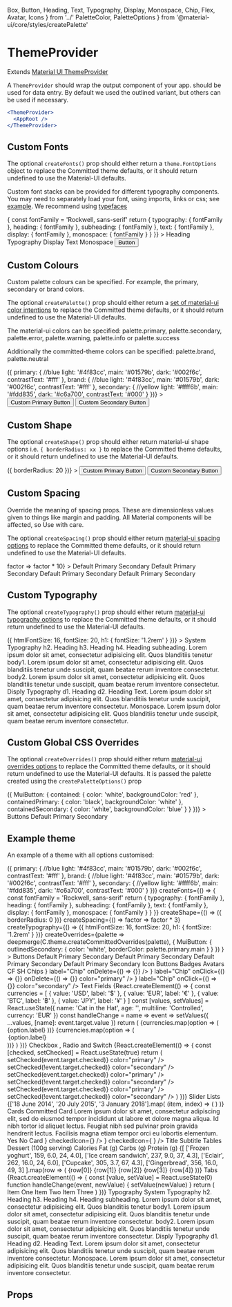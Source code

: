   Box,
  Button,
  Heading,
  Text,
  Typography,
  Display,
  Monospace,
  Chip,
  Flex,
  Avatar,
  Icons
} from '../'
  PaletteColor,
  PaletteOptions
} from '@material-ui/core/styles/createPalette'

<Meta title="components|ThemeProvider" component={ThemeProvider} />

# ThemeProvider

Extends [Material UI ThemeProvider](https://material-ui.com/styles/api/#themeprovider)

A `ThemeProvider` should wrap the output component of your app. should be used for data entry. By default we used the outlined variant,
but others can be used if necessary.

```jsx
<ThemeProvider>
  <AppRoot />
</ThemeProvider>
```

## Custom Fonts

The optional `createFonts()` prop should either return a `theme.FontOptions` object to replace the Committed theme defaults, or it should return undefined to use the Material-UI defaults.

Custom font stacks can be provided for different typography components. You may need to separately load your font, using imports, links or css; see [example](https://github.com/commitd/components/tree/master/example).
We recommend using [typefaces](https://github.com/KyleAMathews/typefaces)

<Preview>
  <Story name="default">
    <ThemeProvider
      createFonts={() => {
        const fontFamily = 'Rockwell, sans-serif'
        return {
          typography: { fontFamily },
          heading: { fontFamily },
          subheading: { fontFamily },
          text: { fontFamily },
          display: {
            fontFamily
          },
          monospace: {
            fontFamily
          }
        }
      }}
    >
      <Heading.h2>Heading</Heading.h2>
      <Typography>Typography</Typography>
      <Display.d1>Display</Display.d1>
      <Text>Text</Text>
      <Monospace>Monospace</Monospace>
      <Button color="primary">Button</Button>
    </ThemeProvider>
  </Story>
</Preview>

## Custom Colours

Custom palette colours can be specified. For example, the primary, secondary or brand colors.

The optional `createPalette()` prop should either return a [set of material-ui color intentions](https://material-ui.com/customization/palette/#customization) to replace the Committed theme defaults, or it should return undefined to use the Material-UI defaults.

The material-ui colors can be specified: palette.primary, palette.secondary, palette.error, palette.warning, palette.info or palette.success

Additionally the committed-theme colors can be specified: palette.brand, palette.neutral

<Preview>
  <Story name="custom-colors">
    <ThemeProvider
      createPaletteOptions={() => ({
        primary: {
          //blue
          light: '#4f83cc',
          main: '#01579b',
          dark: '#002f6c',
          contrastText: '#fff'
        },
        brand: {
          //blue
          light: '#4f83cc',
          main: '#01579b',
          dark: '#002f6c',
          contrastText: '#fff'
        },
        secondary: {
          //yellow
          light: '#ffff6b',
          main: '#fdd835',
          dark: '#c6a700',
          contrastText: '#000'
        }
      })}
    >
      <Button color="primary" mr={3}>
        Custom Primary Button
      </Button>
      <Button color="secondary">Custom Secondary Button</Button>
    </ThemeProvider>
  </Story>
</Preview>

## Custom Shape

The optional `createShape()` prop should either return material-ui shape options i.e. `{ borderRadius: xx }` to replace the Committed theme defaults, or it should return undefined to use the Material-UI defaults.

<Preview>
  <Story name="custom-shape">
    <ThemeProvider
      createShape={() => ({
        borderRadius: 20
      })}
    >
      <Button color="primary" mr={3}>
        Custom Primary Button
      </Button>
      <Button color="secondary">Custom Secondary Button</Button>
    </ThemeProvider>
  </Story>
</Preview>

## Custom Spacing

Override the meaning of spacing props. These are dimensionless values given to things like margin and padding. All Material components will be affected, so Use with care.

The optional `createSpacing()` prop should either return [material-ui spacing options](https://material-ui.com/customization/spacing/) to replace the Committed theme defaults, or it should return undefined to use the Material-UI defaults.

<Preview>
  <Story name="custom-spacing">
    <C.ThemeProvider
      style={{ width: '100%', height: '100%', border: '1px' }}
      createSpacing={() => factor => factor * 10}
    >
      <Background width="1VH">
        <C.Column flexWrap="wrap">
          <C.Flex
            flexGrow={1}
            p={3}
            m={1}
            justifyContent="space-evenly"
            border="1px solid black"
          >
            <C.Column>
              <C.Button m={3}>Default</C.Button>
              <C.Button m={3} color="primary">
                Primary
              </C.Button>
              <C.Button m={3} color="secondary">
                Secondary
              </C.Button>
            </C.Column>
            <C.Column>
              <C.Button m={3} variant="outlined">
                Default
              </C.Button>
              <C.Button m={3} variant="outlined" color="primary">
                Primary
              </C.Button>
              <C.Button m={3} variant="outlined" color="secondary">
                Secondary
              </C.Button>
            </C.Column>
            <C.Column>
              <C.Button m={3} variant="text">
                Default
              </C.Button>
              <C.Button m={3} variant="text" color="primary">
                Primary
              </C.Button>
              <C.Button m={3} variant="text" color="secondary">
                Secondary
              </C.Button>
            </C.Column>
            <C.Column>
              <C.Button disabled={true} m={3}>
                Default
              </C.Button>
              <C.Button disabled={true} m={3} color="primary">
                Primary
              </C.Button>
              <C.Button disabled={true} m={3} color="secondary">
                Secondary
              </C.Button>
            </C.Column>
          </C.Flex>
        </C.Column>
      </Background>
    </C.ThemeProvider>
  </Story>
</Preview>

## Custom Typography

The optional `createTypography()` prop should either return [material-ui typography options](https://material-ui.com/customization/typography/) to replace the Committed theme defaults, or it should return undefined to use the Material-UI defaults.

<Preview>
  <Story name="custom-typography">
    <C.ThemeProvider
      style={{ width: '100%', height: '100%', border: '1px' }}
      createTypography={() => ({
        htmlFontSize: 16,
        fontSize: 20,
        h1: {
          fontSize: '1.2rem'
        }
      })}
    >
      <Background width="1VH">
        <C.Flex
          flexGrow={1}
          p={3}
          pt={4}
          m={1}
          border="1px solid black"
          bgcolor="background.default"
        >
          <C.Box width={1 / 2}>
            <C.Typography>System Typography</C.Typography>
            <C.Heading.h2 gutterBottom>h2. Heading</C.Heading.h2>
            <C.Heading.h3 gutterBottom>h3. Heading</C.Heading.h3>
            <C.Heading.h4 gutterBottom>h4. Heading</C.Heading.h4>
            <C.Subheading.h3 gutterBottom>
              subheading. Lorem ipsum dolor sit amet, consectetur adipisicing
              elit. Quos blanditiis tenetur
            </C.Subheading.h3>
            <C.Typography variant="body1" gutterBottom>
              body1. Lorem ipsum dolor sit amet, consectetur adipisicing elit.
              Quos blanditiis tenetur unde suscipit, quam beatae rerum inventore
              consectetur.
            </C.Typography>
            <C.Typography variant="body2" gutterBottom>
              body2. Lorem ipsum dolor sit amet, consectetur adipisicing elit.
              Quos blanditiis tenetur unde suscipit, quam beatae rerum inventore
              consectetur.
            </C.Typography>
          </C.Box>
          <C.Box width={1 / 2}>
            <C.Text>Disply Typography</C.Text>
            <C.Display.d1 gutterBottom>d1. Heading</C.Display.d1>
            <C.Display.d2 gutterBottom>d2. Heading</C.Display.d2>
            <C.Text gutterBottom>
              Text. Lorem ipsum dolor sit amet, consectetur adipisicing elit.
              Quos blanditiis tenetur unde suscipit, quam beatae rerum inventore
              consectetur.
            </C.Text>
            <C.Monospace wrap>
              Monospace. Lorem ipsum dolor sit amet, consectetur adipisicing
              elit. Quos blanditiis tenetur unde suscipit, quam beatae rerum
              inventore consectetur.
            </C.Monospace>
          </C.Box>
        </C.Flex>
      </Background>
    </C.ThemeProvider>
  </Story>
</Preview>

## Custom Global CSS Overrides

The optional `createOverrides()` prop should either return [material-ui overrides options](https://material-ui.com/customization/globals/) to replace the Committed theme defaults, or it should return undefined to use the Material-UI defaults. It is passed the palette created using the `createPaletteOptions()` prop

<Preview>
  <Story name="custom-overrides">
    <C.ThemeProvider
      style={{ width: '100%', height: '100%', border: '1px' }}
      createOverrides={palette => ({
        MuiButton: {
          contained: {
            color: 'white',
            backgroundColor: 'red'
          },
          containedPrimary: {
            color: 'black',
            backgroundColor: 'white'
          },
          containedSecondary: {
            color: 'white',
            backgroundColor: 'blue'
          }
        }
      })}
    >
      <Background width="1VH">
        <C.Caption>
          <C.Link href="/components/?path=/docs/components-button--default-story">
            Buttons
          </C.Link>
        </C.Caption>
        <C.Column flexWrap="wrap">
          <C.Flex
            flexGrow={1}
            p={3}
            m={1}
            justifyContent="space-evenly"
            border="1px solid black"
          >
            <C.Column>
              <C.Button m={3}>Default</C.Button>
              <C.Button m={3} color="primary">
                Primary
              </C.Button>
              <C.Button m={3} color="secondary">
                Secondary
              </C.Button>
            </C.Column>
          </C.Flex>
        </C.Column>
      </Background>
    </C.ThemeProvider>
  </Story>
</Preview>

## Example theme

An example of a theme with all options customised:

<Preview>
  <Story name="custom-theme">
    <C.ThemeProvider
      style={{ width: '100%', height: '100%', border: '1px' }}
      createPaletteOptions={() => ({
        primary: {
          //blue
          light: '#4f83cc',
          main: '#01579b',
          dark: '#002f6c',
          contrastText: '#fff'
        },
        brand: {
          //blue
          light: '#4f83cc',
          main: '#01579b',
          dark: '#002f6c',
          contrastText: '#fff'
        },
        secondary: {
          //yellow
          light: '#ffff6b',
          main: '#fdd835',
          dark: '#c6a700',
          contrastText: '#000'
        }
      })}
      createFonts={() => {
        const fontFamily = 'Rockwell, sans-serif'
        return {
          typography: { fontFamily },
          heading: { fontFamily },
          subheading: { fontFamily },
          text: { fontFamily },
          display: {
            fontFamily
          },
          monospace: {
            fontFamily
          }
        }
      }}
      createShape={() => ({
        borderRadius: 0
      })}
      createSpacing={() => factor => factor * 3}
      createTypography={() => ({
        htmlFontSize: 16,
        fontSize: 20,
        h1: {
          fontSize: '1.2rem'
        }
      })}
      createOverrides={palette =>
        deepmerge(C.theme.createCommittedOverrides(palette), {
          MuiButton: {
            outlinedSecondary: {
              color: 'white',
              borderColor: palette.primary.main
            }
          }
        })
      }
    >
      <Background width="1VH">
        <C.Caption>
          <C.Link href="/components/?path=/docs/components-button--default-story">
            Buttons
          </C.Link>
        </C.Caption>
        <C.Column flexWrap="wrap">
          <C.Flex
            flexGrow={1}
            p={3}
            m={1}
            justifyContent="space-evenly"
            border="1px solid black"
          >
            <C.Column>
              <C.Button m={3}>Default</C.Button>
              <C.Button m={3} color="primary">
                Primary
              </C.Button>
              <C.Button m={3} color="secondary">
                Secondary
              </C.Button>
            </C.Column>
            <C.Column>
              <C.Button m={3} variant="outlined">
                Default
              </C.Button>
              <C.Button m={3} variant="outlined" color="primary">
                Primary
              </C.Button>
              <C.Button m={3} variant="outlined" color="secondary">
                Secondary
              </C.Button>
            </C.Column>
            <C.Column>
              <C.Button m={3} variant="text">
                Default
              </C.Button>
              <C.Button m={3} variant="text" color="primary">
                Primary
              </C.Button>
              <C.Button m={3} variant="text" color="secondary">
                Secondary
              </C.Button>
            </C.Column>
            <C.Column>
              <C.Button disabled={true} m={3}>
                Default
              </C.Button>
              <C.Button disabled={true} m={3} color="primary">
                Primary
              </C.Button>
              <C.Button disabled={true} m={3} color="secondary">
                Secondary
              </C.Button>
            </C.Column>
          </C.Flex>
          <C.Caption>
            <C.Link href="/components/?path=/docs/components-iconbutton--default-story">
              Icon Buttons
            </C.Link>
          </C.Caption>
          <C.Flex
            flexGrow={1}
            p={3}
            m={1}
            justifyContent="space-evenly"
            border="1px solid black"
            bgcolor="background.default"
          >
            <C.IconButton aria-label="delete">
              <C.Icons.Delete />
            </C.IconButton>
            <C.IconButton aria-label="delete" disabled color="primary">
              <C.Icons.Delete />
            </C.IconButton>
            <C.IconButton color="secondary" aria-label="add an alarm">
              <C.Icons.Alarm />
            </C.IconButton>
            <C.IconButton color="primary" aria-label="add to shopping cart">
              <C.Icons.AddShoppingCart />
            </C.IconButton>
          </C.Flex>
          <C.Caption>
            <C.Link href="/components/?path=/docs/components-badge--default-story">
              Badges
            </C.Link>
          </C.Caption>
          <C.Flex
            flexGrow={1}
            p={3}
            pt={4}
            m={1}
            justifyContent="space-evenly"
            border="1px solid black"
            bgcolor="background.default"
          >
            <C.Badge badgeContent={'default'}>
              <C.IconButton>
                <C.Icons.Mail />
              </C.IconButton>
            </C.Badge>
            <C.Badge color="primary" badgeContent={4}>
              <C.IconButton>
                <C.Icons.Mail />
              </C.IconButton>
            </C.Badge>
            <C.Badge color="secondary" badgeContent={87}>
              <C.IconButton>
                <C.Icons.Mail />
              </C.IconButton>
            </C.Badge>
            <C.Badge color="error" badgeContent={1000}>
              <C.IconButton>
                <C.Icons.Mail />
              </C.IconButton>
            </C.Badge>
          </C.Flex>
        </C.Column>
        <C.Caption>
          <C.Link href="/components/?path=/docs/components-avatar--default-story">
            Avatars
          </C.Link>
        </C.Caption>
        <C.Flex
          flexGrow={1}
          p={3}
          pt={4}
          m={1}
          justifyContent="space-evenly"
          border="1px solid black"
          bgcolor="background.defaul"
        >
          <C.Avatar m={1} bgcolor="primary.main" color="primary.contrastText">
            CF
          </C.Avatar>
          <C.Avatar
            m={1}
            bgcolor="secondary.main"
            color="secondary.contrastText"
          >
            SH
          </C.Avatar>
          <C.Avatar m={1}>
            <C.Icons.Folder />
          </C.Avatar>
          <C.Avatar m={1} bgcolor="black" color="white">
            <C.Icons.Pageview />
          </C.Avatar>
          <C.Avatar m={1} bgcolor="primary.light" color="text.primary">
            <C.Icons.Assignment />
          </C.Avatar>
        </C.Flex>
        <C.Caption>
          <C.Link href="/components/?path=/docs/components-chip--default-story">
            Chips
          </C.Link>
        </C.Caption>
        <C.Flex
          flexGrow={1}
          p={3}
          m={1}
          justifyContent="space-evenly"
          border="1px solid black"
          bgcolor="background.defaul"
        >
          <C.Chip
            avatar={<C.Avatar src={commmitImage} />}
            label="Chip"
            onDelete={() => {}}
          />
          <C.Chip label="Chip" />
          <C.Chip
            icon={<C.Icons.Face />}
            label="Chip"
            onClick={() => {}}
            onDelete={() => {}}
            color="primary"
          />
          <C.Chip
            variant="outlined"
            icon={<C.Icons.AccountCircle />}
            label="Chip"
            onClick={() => {}}
            color="secondary"
          />
        </C.Flex>
        <C.Caption>
          <C.Link href="/components/?path=/docs/components-textfield--simple">
            Text Fields
          </C.Link>
        </C.Caption>
        <C.Flex
          flexGrow={1}
          p={3}
          pt={4}
          m={1}
          justifyContent="space-evenly"
          border="1px solid black"
          bgcolor="background.defaul"
        >
          {React.createElement(() => {
            const currencies = [
              {
                value: 'USD',
                label: '$'
              },
              {
                value: 'EUR',
                label: '€'
              },
              {
                value: 'BTC',
                label: '฿'
              },
              {
                value: 'JPY',
                label: '¥'
              }
            ]
            const [values, setValues] = React.useState({
              name: 'Cat in the Hat',
              age: '',
              multiline: 'Controlled',
              currency: 'EUR'
            })
            const handleChange = name => event =>
              setValues({ ...values, [name]: event.target.value })
            return (
              <C.Form noValidate autoComplete="off">
                <C.Flex flexWrap="wrap" alignContent="space-between">
                  <C.TextField
                    flexGrow={1}
                    m={3}
                    id="standard-name"
                    label="Name"
                    value={values.name}
                    onChange={handleChange('name')}
                  />
                  <C.TextField
                    flexGrow={1}
                    m={3}
                    id="standard-uncontrolled"
                    label="Uncontrolled"
                    defaultValue="foo"
                  />
                  <C.TextField
                    flexGrow={1}
                    m={3}
                    required
                    id="standard-required"
                    label="Required"
                    defaultValue="Hello World"
                  />
                  <C.TextField
                    flexGrow={1}
                    m={3}
                    error
                    id="standard-error"
                    label="Error"
                    defaultValue="Hello World"
                  />
                  <C.TextField
                    flexGrow={1}
                    m={3}
                    disabled
                    id="standard-disabled"
                    label="Disabled"
                    defaultValue="Hello World"
                  />
                  <C.TextField
                    flexGrow={1}
                    m={3}
                    id="standard-password-input"
                    label="Password"
                    type="password"
                    autoComplete="current-password"
                  />
                  <C.TextField
                    flexGrow={1}
                    m={3}
                    id="standard-multiline-flexible"
                    label="Multiline"
                    multiline
                    rowsMax="4"
                    value={values.multiline}
                    onChange={handleChange('multiline')}
                  />
                  <C.TextField
                    flexGrow={1}
                    m={3}
                    id="standard-multiline-static"
                    label="Multiline"
                    multiline
                    rows="4"
                    defaultValue="Default Value"
                  />
                  <C.TextField
                    flexGrow={1}
                    m={3}
                    id="standard-read-only-input"
                    label="Read Only"
                    defaultValue="Hello World"
                    InputProps={{
                      readOnly: true
                    }}
                  />
                  <C.TextField
                    flexGrow={1}
                    m={3}
                    id="standard-helperText"
                    label="Helper text"
                    defaultValue="Default Value"
                    helperText="Some important text"
                  />
                  <C.TextField
                    flexGrow={1}
                    m={3}
                    id="standard-number"
                    label="Number"
                    value={values.age}
                    onChange={handleChange('age')}
                    type="number"
                    InputLabelProps={{
                      shrink: true
                    }}
                  />
                  <C.TextField
                    flexGrow={1}
                    m={3}
                    id="standard-select-currency"
                    select
                    label="Select"
                    value={values.currency}
                    onChange={handleChange('currency')}
                    helperText="Please select your currency"
                  >
                    {currencies.map(option => (
                      <C.MenuItem key={option.value} value={option.value}>
                        {option.label}
                      </C.MenuItem>
                    ))}
                  </C.TextField>
                  <C.TextField
                    flexGrow={1}
                    m={3}
                    id="standard-select-currency-native"
                    select
                    label="Native select"
                    value={values.currency}
                    onChange={handleChange('currency')}
                    SelectProps={{
                      native: true
                    }}
                    helperText="Please select your currency"
                  >
                    {currencies.map(option => (
                      <option key={option.value} value={option.value}>
                        {option.label}
                      </option>
                    ))}
                  </C.TextField>
                </C.Flex>
              </C.Form>
            )
          })}
        </C.Flex>
        <C.Caption>
          <C.Link href="/components/?path=/docs/components-checkbox--default-story">
            Checkbox
          </C.Link>
          , <C.Link href="/components/?path=/docs/components-radio--default-story">
            Radio
          </C.Link> and <C.Link href="/components/?path=/docs/components-switch--default-story">Switch</C.Link>
        </C.Caption>
        {React.createElement(() => {
          const [checked, setChecked] = React.useState(true)
          return (
            <C.Flex
              flexGrow={1}
              p={3}
              pt={4}
              m={1}
              justifyContent="space-evenly"
              border="1px solid black"
              bgcolor="background.defaul"
            >
              <C.Column justifyContent="center">
                <C.Checkbox
                  checked={checked}
                  onChange={event => setChecked(event.target.checked)}
                  color="primary"
                />
                <C.Checkbox
                  checked={!checked}
                  onChange={event => setChecked(!event.target.checked)}
                  color="secondary"
                />
              </C.Column>
              <C.Column justifyContent="center">
                <C.Radio
                  checked={checked}
                  onChange={event => setChecked(event.target.checked)}
                  color="primary"
                />
                <C.Radio
                  checked={!checked}
                  onChange={event => setChecked(!event.target.checked)}
                  color="secondary"
                />
              </C.Column>
              <C.Column justifyContent="center">
                <C.Switch
                  checked={checked}
                  onChange={event => setChecked(event.target.checked)}
                  color="primary"
                />
                <C.Switch
                  checked={!checked}
                  onChange={event => setChecked(!event.target.checked)}
                  color="secondary"
                />
              </C.Column>
            </C.Flex>
          )
        })}
        <C.Caption>
          <C.Link href="/components/?path=/docs/components-slider--default-story">
            Slider
          </C.Link>
        </C.Caption>
        <C.Flex
          flexGrow={1}
          flexDirection="column"
          p={3}
          pt={4}
          m={1}
          border="1px solid black"
          bgcolor="background.defaul"
        >
          <C.Slider m={3} flexGrow={1} aria-labelledby="continuous-slider" />
          <C.Slider
            m={3}
            flexGrow={1}
            defaultValue={80}
            step={10}
            valueLabelDisplay="on"
          />
          <C.Slider m={3} flexGrow={1} value={30} disabled={true} />
        </C.Flex>
        <C.Caption>
          <C.Link href="/components/?path=/docs/components-list--default-story">
            Lists
          </C.Link>
        </C.Caption>
        <C.Flex
          flexGrow={1}
          flexDirection="column"
          p={3}
          pt={4}
          m={1}
          border="1px solid black"
          bgcolor="background.defaul"
        >
          <C.Box minWidth={500} m={3} bgcolor="background.paper">
            <C.List component="nav" aria-label="main mailbox folders">
              <C.ListItem button>
                <C.ListItemIcon>
                  <C.Icons.Inbox />
                </C.ListItemIcon>
                <C.ListItemText primary="Inbox" />
              </C.ListItem>
              <C.ListItem button>
                <C.ListItemIcon>
                  <C.Icons.Drafts />
                </C.ListItemIcon>
                <C.ListItemText primary="Drafts" />
              </C.ListItem>
            </C.List>
            <Divider />
            <C.List component="nav" aria-label="secondary mailbox folders">
              <C.ListItem button>
                <C.ListItemText primary="Trash" />
              </C.ListItem>
              <C.ListItem button>
                <C.ListItemText primary="Spam" />
              </C.ListItem>
            </C.List>
          </C.Box>
        </C.Flex>
        <C.Flex
          flexGrow={1}
          flexDirection="column"
          p={3}
          pt={4}
          m={1}
          border="1px solid black"
          bgcolor="background.defaul"
        >
          <C.Box minWidth={500} m={3} bgcolor="background.paper">
            <C.List>
              {['18 June 2014', '20 July 2015', '3 January 2018'].map(
                (item, index) => (
                  <C.ListItem key={index} role={undefined} dense button>
                    <C.ListItemIcon>
                      <C.Checkbox
                        edge="start"
                        tabIndex={-1}
                        disableRipple
                        inputProps={{
                          'aria-labelledby': 1
                        }}
                      />
                    </C.ListItemIcon>
                    <C.ListItemText
                      id={index}
                      primary={`Line item ${index + 1}`}
                      secondary={item}
                    />
                    <C.ListItemSecondaryAction>
                      <C.IconButton edge="end">
                        <C.Icons.Comment />
                      </C.IconButton>
                    </C.ListItemSecondaryAction>
                  </C.ListItem>
                )
              )}
            </C.List>
          </C.Box>
        </C.Flex>
        <C.Caption>
          <C.Link href="/components/?path=/docs/components-card--default-story">
            Cards
          </C.Link>
        </C.Caption>
        <C.Flex
          flexGrow={1}
          flexWrap="wrap"
          p={3}
          pt={4}
          m={1}
          border="1px solid black"
          bgcolor="background.defaul"
        >
          <C.Card m={3} width={1 / 2}>
            <C.Box height={100} bgcolor="primary.main" />
            <C.CardHeader bgcolor="primary.main" color="primary.contrastText">
              Committed Card
            </C.CardHeader>
            <C.CardContent>
              Lorem ipsum dolor sit amet, consectetur adipiscing elit, sed do
              eiusmod tempor incididunt ut labore et dolore magna aliqua. Id
              nibh tortor id aliquet lectus. Feugiat nibh sed pulvinar proin
              gravida hendrerit lectus. Facilisis magna etiam tempor orci eu
              lobortis elementum.
            </C.CardContent>
            <C.CardActions>
              <C.Button color="primary" variant="text">
                Yes
              </C.Button>
              <C.Button color="primary" variant="text">
                No
              </C.Button>
            </C.CardActions>
          </C.Card>
          <C.Card m={3} width={1 / 2}>
            <C.CardHeader
              bgcolor="secondary.main"
              color="secondary.contrastText"
            >
              Card
            </C.CardHeader>
            <C.CardActions>
              <C.Checkbox
                icon={
                  <C.Icons.FavoriteBorder
                    style={{ color: C.colors.grey[600] }}
                  />
                }
                checkedIcon={<C.Icons.Favorite style={{ color: 'red' }} />}
              />
              <C.Checkbox
                icon={
                  <C.Icons.BookmarkBorder
                    style={{ color: C.colors.grey[600] }}
                  />
                }
                checkedIcon={
                  <C.Icons.Bookmark
                    style={{ color: C.colors.lightBlue[400] }}
                  />
                }
              />
              <C.IconButton>
                <C.Icons.Share />
              </C.IconButton>
            </C.CardActions>
          </C.Card>
          <C.Card>
            <C.Flex>
              <C.CardContent>
                <C.Heading.h5 mb={1}>Title</C.Heading.h5>
                <C.Subheading.h5
                  mt={0}
                  mb={2}
                  variant="subtitle1"
                  color="textSecondary"
                >
                  Subtitle
                </C.Subheading.h5>
                <C.Flex alignItems="center" p={3}>
                  <C.IconButton size="small">
                    <C.Icons.SkipPrevious fontSize="small" />
                  </C.IconButton>
                  <C.IconButton>
                    <C.Icons.PlayArrow fontSize="large" />
                  </C.IconButton>
                  <C.IconButton size="small">
                    <C.Icons.SkipNext fontSize="small" />
                  </C.IconButton>
                </C.Flex>
              </C.CardContent>
              <C.CardMedia
                width="200px"
                height="200px"
                image="https://picsum.photos/id/645/200/200"
                title="Picsum"
              />
            </C.Flex>
          </C.Card>
        </C.Flex>
        <C.Caption>
          <C.Link href="/components/?path=/docs/components-table--default-story">
            Tables
          </C.Link>
        </C.Caption>
        <C.Flex
          flexGrow={1}
          flexDirection="column"
          p={3}
          pt={4}
          m={1}
          border="1px solid black"
          bgcolor="background.default"
        >
          <C.Box m={2} p={3} bgcolor="background.paper">
            <C.Table>
              <C.TableHead>
                <C.TableRow>
                  <C.TableCell>Dessert (100g serving)</C.TableCell>
                  <C.TableCell align="right">Calories</C.TableCell>
                  <C.TableCell align="right">Fat&nbsp;(g)</C.TableCell>
                  <C.TableCell align="right">Carbs&nbsp;(g)</C.TableCell>
                  <C.TableCell align="right">Protein&nbsp;(g)</C.TableCell>
                </C.TableRow>
              </C.TableHead>
              <C.TableBody>
                {[
                  ['Frozen yoghurt', 159, 6.0, 24, 4.0],
                  ['Ice cream sandwich', 237, 9.0, 37, 4.3],
                  ['Eclair', 262, 16.0, 24, 6.0],
                  ['Cupcake', 305, 3.7, 67, 4.3],
                  ['Gingerbread', 356, 16.0, 49, 3]
                ].map(row => (
                  <C.TableRow key={row[0]}>
                    <C.TableCell component="th" scope="row">
                      {row[0]}
                    </C.TableCell>
                    <C.TableCell align="right">{row[1]}</C.TableCell>
                    <C.TableCell align="right">{row[2]}</C.TableCell>
                    <C.TableCell align="right">{row[3]}</C.TableCell>
                    <C.TableCell align="right">{row[4]}</C.TableCell>
                  </C.TableRow>
                ))}
              </C.TableBody>
            </C.Table>
          </C.Box>
        </C.Flex>
        <C.Caption>
          <C.Link href="/components/?path=/docs/components-tabs--appbar">
            Tabs
          </C.Link>
        </C.Caption>
        <C.Flex
          flexGrow={1}
          flexDirection="column"
          p={3}
          pt={4}
          m={1}
          border="1px solid black"
          bgcolor="background.default"
        >
          {React.createElement(() => {
            const [value, setValue] = React.useState(0)
            function handleChange(event, newValue) {
              setValue(newValue)
            }
            return (
              <C.Box>
                <C.AppBar position="static">
                  <C.Tabs
                    value={value}
                    onChange={handleChange}
                    aria-label="simple tabs example"
                  >
                    <C.Tab label="Item One" />
                    <C.Tab label="Item Two" />
                    <C.Tab label="Item Three" />
                  </C.Tabs>
                </C.AppBar>
                <C.TabPanel p={3} selected={value} index={0}>
                  Item One
                </C.TabPanel>
                <C.TabPanel p={3} selected={value} index={1}>
                  Item Two
                </C.TabPanel>
                <C.TabPanel p={3} selected={value} index={2}>
                  Item Three
                </C.TabPanel>
              </C.Box>
            )
          })}
        </C.Flex>
        <C.Caption>
          <C.Link href="/components/?path=/docs/design-system-typography--typography">
            Typography
          </C.Link>
        </C.Caption>
        <C.Flex
          flexGrow={1}
          p={3}
          pt={4}
          m={1}
          border="1px solid black"
          bgcolor="background.default"
        >
          <C.Box width={1 / 2}>
            <C.Typography>System Typography</C.Typography>
            <C.Heading.h2 gutterBottom>h2. Heading</C.Heading.h2>
            <C.Heading.h3 gutterBottom>h3. Heading</C.Heading.h3>
            <C.Heading.h4 gutterBottom>h4. Heading</C.Heading.h4>
            <C.Subheading.h3 gutterBottom>
              subheading. Lorem ipsum dolor sit amet, consectetur adipisicing
              elit. Quos blanditiis tenetur
            </C.Subheading.h3>
            <C.Typography variant="body1" gutterBottom>
              body1. Lorem ipsum dolor sit amet, consectetur adipisicing elit.
              Quos blanditiis tenetur unde suscipit, quam beatae rerum inventore
              consectetur.
            </C.Typography>
            <C.Typography variant="body2" gutterBottom>
              body2. Lorem ipsum dolor sit amet, consectetur adipisicing elit.
              Quos blanditiis tenetur unde suscipit, quam beatae rerum inventore
              consectetur.
            </C.Typography>
          </C.Box>
          <C.Box width={1 / 2}>
            <C.Text>Disply Typography</C.Text>
            <C.Display.d1 gutterBottom>d1. Heading</C.Display.d1>
            <C.Display.d2 gutterBottom>d2. Heading</C.Display.d2>
            <C.Text gutterBottom>
              Text. Lorem ipsum dolor sit amet, consectetur adipisicing elit.
              Quos blanditiis tenetur unde suscipit, quam beatae rerum inventore
              consectetur.
            </C.Text>
            <C.Monospace wrap>
              Monospace. Lorem ipsum dolor sit amet, consectetur adipisicing
              elit. Quos blanditiis tenetur unde suscipit, quam beatae rerum
              inventore consectetur.
            </C.Monospace>
          </C.Box>
        </C.Flex>
      </Background>
    </C.ThemeProvider>
  </Story>
</Preview>

## Props

<Props of={ThemeProviderDocs} />
